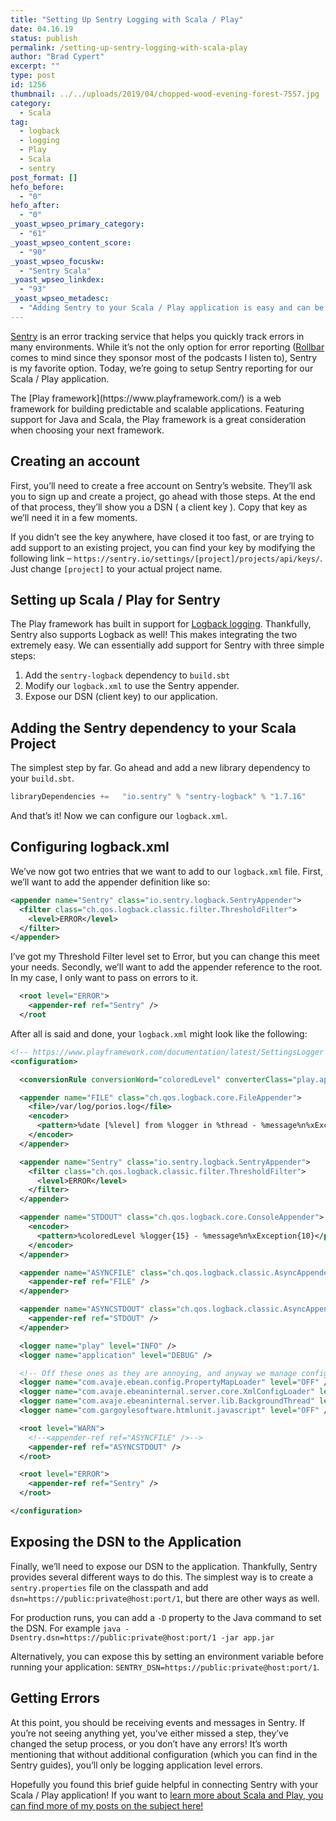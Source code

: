 ```yaml
---
title: "Setting Up Sentry Logging with Scala / Play"
date: 04.16.19
status: publish
permalink: /setting-up-sentry-logging-with-scala-play
author: "Brad Cypert"
excerpt: ""
type: post
id: 1256
thumbnail: ../../uploads/2019/04/chopped-wood-evening-forest-7557.jpg
category:
  - Scala
tag:
  - logback
  - logging
  - Play
  - Scala
  - sentry
post_format: []
hefo_before:
  - "0"
hefo_after:
  - "0"
_yoast_wpseo_primary_category:
  - "61"
_yoast_wpseo_content_score:
  - "90"
_yoast_wpseo_focuskw:
  - "Sentry Scala"
_yoast_wpseo_linkdex:
  - "93"
_yoast_wpseo_metadesc:
  - "Adding Sentry to your Scala / Play application is easy and can be accomplished in three small steps."
---
```



[Sentry](https://sentry.io/welcome/) is an error tracking service that helps you quickly track errors in many environments. While it’s not the only option for error reporting ([Rollbar](https://rollbar.com/) comes to mind since they sponsor most of the podcasts I listen to), Sentry is my favorite option. Today, we’re going to setup Sentry reporting for our Scala / Play application.

<HeadsUp title="Unfamiliar with Play?">
  The [Play framework](https://www.playframework.com/) is a web framework for
  building predictable and scalable applications. Featuring support for Java and
  Scala, the Play framework is a great consideration when choosing your next
  framework.
</HeadsUp>

## Creating an account

First, you’ll need to create a free account on Sentry’s website. They’ll ask you to sign up and create a project, go ahead with those steps. At the end of that process, they’ll show you a DSN ( a client key ). Copy that key as we’ll need it in a few moments.

If you didn’t see the key anywhere, have closed it too fast, or are trying to add support to an existing project, you can find your key by modifying the following link – `https://sentry.io/settings/[project]/projects/api/keys/`. Just change `[project]` to your actual project name.

## Setting up Scala / Play for Sentry

The Play framework has built in support for [Logback logging](https://github.com/qos-ch/logback). Thankfully, Sentry also supports Logback as well! This makes integrating the two extremely easy. We can essentially add support for Sentry with three simple steps:

1. Add the `sentry-logback` dependency to `build.sbt`
2. Modify our `logback.xml` to use the Sentry appender.
3. Expose our DSN (client key) to our application.

## Adding the Sentry dependency to your Scala Project

The simplest step by far. Go ahead and add a new library dependency to your `build.sbt`.

```scala
libraryDependencies +=   "io.sentry" % "sentry-logback" % "1.7.16"
```

And that’s it! Now we can configure our `logback.xml`.

## Configuring logback.xml

We’ve now got two entries that we want to add to our `logback.xml` file. First, we’ll want to add the appender definition like so:

```xml
<appender name="Sentry" class="io.sentry.logback.SentryAppender">
  <filter class="ch.qos.logback.classic.filter.ThresholdFilter">
    <level>ERROR</level>
  </filter>
</appender>
```

I’ve got my Threshold Filter level set to Error, but you can change this meet your needs. Secondly, we’ll want to add the appender reference to the root. In my case, I only want to pass on errors to it.

```xml
  <root level="ERROR">
    <appender-ref ref="Sentry" />
  </root
```

After all is said and done, your `logback.xml` might look like the following:

```xml
<!-- https://www.playframework.com/documentation/latest/SettingsLogger -->
<configuration>

  <conversionRule conversionWord="coloredLevel" converterClass="play.api.libs.logback.ColoredLevel" />

  <appender name="FILE" class="ch.qos.logback.core.FileAppender">
    <file>/var/log/porios.log</file>
    <encoder>
      <pattern>%date [%level] from %logger in %thread - %message%n%xException</pattern>
    </encoder>
  </appender>

  <appender name="Sentry" class="io.sentry.logback.SentryAppender">
    <filter class="ch.qos.logback.classic.filter.ThresholdFilter">
      <level>ERROR</level>
    </filter>
  </appender>

  <appender name="STDOUT" class="ch.qos.logback.core.ConsoleAppender">
    <encoder>
      <pattern>%coloredLevel %logger{15} - %message%n%xException{10}</pattern>
    </encoder>
  </appender>

  <appender name="ASYNCFILE" class="ch.qos.logback.classic.AsyncAppender">
    <appender-ref ref="FILE" />
  </appender>

  <appender name="ASYNCSTDOUT" class="ch.qos.logback.classic.AsyncAppender">
    <appender-ref ref="STDOUT" />
  </appender>

  <logger name="play" level="INFO" />
  <logger name="application" level="DEBUG" />

  <!-- Off these ones as they are annoying, and anyway we manage configuration ourselves -->
  <logger name="com.avaje.ebean.config.PropertyMapLoader" level="OFF" />
  <logger name="com.avaje.ebeaninternal.server.core.XmlConfigLoader" level="OFF" />
  <logger name="com.avaje.ebeaninternal.server.lib.BackgroundThread" level="OFF" />
  <logger name="com.gargoylesoftware.htmlunit.javascript" level="OFF" />

  <root level="WARN">
    <!--<appender-ref ref="ASYNCFILE" />-->
    <appender-ref ref="ASYNCSTDOUT" />
  </root>

  <root level="ERROR">
    <appender-ref ref="Sentry" />
  </root>

</configuration>
```

## Exposing the DSN to the Application

Finally, we’ll need to expose our DSN to the application. Thankfully, Sentry provides several different ways to do this. The simplest way is to create a `sentry.properties` file on the classpath and add `dsn=https://public:private@host:port/1`, but there are other ways as well.

For production runs, you can add a `-D` property to the Java command to set the DSN. For example `java -Dsentry.dsn=https://public:private@host:port/1 -jar app.jar`

Alternatively, you can expose this by setting an environment variable before running your application: `SENTRY_DSN=https://public:private@host:port/1`.

## Getting Errors

At this point, you should be receiving events and messages in Sentry. If you’re not seeing anything yet, you’ve either missed a step, they’ve changed the setup process, or you don’t have any errors! It’s worth mentioning that without additional configuration (which you can find in the Sentry guides), you’ll only be logging application level errors.

Hopefully you found this brief guide helpful in connecting Sentry with your Scala / Play application! If you want to [learn more about Scala and Play, you can find more of my posts on the subject here!](https://www.bradcypert.com/tag/scala)
